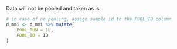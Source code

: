 Data will not be pooled and taken as is.

```r
# in case of no pooling, assign sample id to the POOL_ID column
d_mmi <- d_mmi %>% mutate(
    POOL_RUN = 1L,
    POOL_ID = ID
)
```
